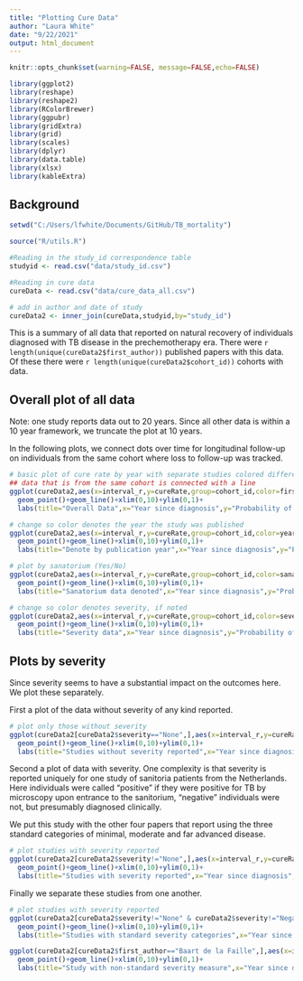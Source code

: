 ```yaml
---
title: "Plotting Cure Data"
author: "Laura White"
date: "9/22/2021"
output: html_document
---
```


```r
knitr::opts_chunk$set(warning=FALSE, message=FALSE,echo=FALSE)
```

```r
library(ggplot2)
library(reshape)
library(reshape2)
library(RColorBrewer)
library(ggpubr)
library(gridExtra)
library(grid)
library(scales)
library(dplyr)
library(data.table)
library(xlsx)
library(kableExtra)
```

## Background

```r
setwd("C:/Users/lfwhite/Documents/GitHub/TB_mortality")

source("R/utils.R")

#Reading in the study_id correspondence table
studyid <- read.csv("data/study_id.csv")

#Reading in cure data
cureData <- read.csv("data/cure_data_all.csv")

# add in author and date of study
cureData2 <- inner_join(cureData,studyid,by="study_id")
```

This is a summary of all data that reported on natural recovery of individuals diagnosed with TB disease in the prechemotherapy era. There were `r length(unique(cureData2$first_author))` published papers with this data. Of these there were `r length(unique(cureData2$cohort_id))` cohorts with data. 

## Overall plot of all data

Note: one study reports data out to 20 years. Since all other data is within a 10 year framework, we truncate the plot at 10 years.

In the following plots, we connect dots over time for longitudinal follow-up on individuals from the same cohort where loss to follow-up was tracked.

```r
# basic plot of cure rate by year with separate studies colored differently; 
## data that is from the same cohort is connected with a line
ggplot(cureData2,aes(x=interval_r,y=cureRate,group=cohort_id,color=first_author))+
  geom_point()+geom_line()+xlim(0,10)+ylim(0,1)+
  labs(title="Overall Data",x="Year since diagnosis",y="Probability of Natural Recovery",color="Author")

# change so color denotes the year the study was published
ggplot(cureData2,aes(x=interval_r,y=cureRate,group=cohort_id,color=year))+
  geom_point()+geom_line()+xlim(0,10)+ylim(0,1)+
  labs(title="Denote by publication year",x="Year since diagnosis",y="Probability of Natural Recovery",color="Pub. Year")

# plot by sanatorium (Yes/No)
ggplot(cureData2,aes(x=interval_r,y=cureRate,group=cohort_id,color=sanatorium))+
  geom_point()+geom_line()+xlim(0,10)+ylim(0,1)+
  labs(title="Sanatorium data denoted",x="Year since diagnosis",y="Probability of Natural Recovery")

# change so color denotes severity, if noted
ggplot(cureData2,aes(x=interval_r,y=cureRate,group=cohort_id,color=severity))+
  geom_point()+geom_line()+xlim(0,10)+ylim(0,1)+
  labs(title="Severity data",x="Year since diagnosis",y="Probability of Natural Recovery",color="Severity")


```

## Plots by severity
Since severity seems to have a substantial impact on the outcomes here. We plot these separately.

First a plot of the data without severity of any kind reported.

```r
# plot only those without severity
ggplot(cureData2[cureData2$severity=="None",],aes(x=interval_r,y=cureRate,group=cohort_id,color=first_author))+
  geom_point()+geom_line()+xlim(0,10)+ylim(0,1)+
  labs(title="Studies without severity reported",x="Year since diagnosis",y="Probability of Natural Recovery",color="Author")
```

Second a plot of data with severity. One complexity is that severity is reported uniquely for one study of sanitoria patients from the Netherlands. Here individuals were called "positive" if they were positive for TB by microscopy upon entrance to the sanitorium, "negative" individuals were not, but presumably diagnosed clinically.

We put this study with the other four papers that report using the three standard categories of minimal, moderate and far advanced disease. 

```r
# plot studies with severity reported
ggplot(cureData2[cureData2$severity!="None",],aes(x=interval_r,y=cureRate,group=cohort_id,color=severity))+
  geom_point()+geom_line()+xlim(0,10)+ylim(0,1)+
  labs(title="Studies with severity reported",x="Year since diagnosis",y="Probability of Natural Recovery",color="Severity")
```

Finally we separate these studies from one another.
```r
# plot studies with severity reported
ggplot(cureData2[cureData2$severity!="None" & cureData2$severity!="Negative" & cureData2$severity!="Positive",],aes(x=interval_r,y=cureRate,group=cohort_id,color=severity))+
  geom_point()+geom_line()+xlim(0,10)+ylim(0,1)+
  labs(title="Studies with standard severity categories",x="Year since diagnosis",y="Probability of Natural Recovery",color="Severity")

ggplot(cureData2[cureData2$first_author=="Baart de la Faille",],aes(x=interval_r,y=cureRate,group=cohort_id,color=severity))+
  geom_point()+geom_line()+xlim(0,10)+ylim(0,1)+
  labs(title="Study with non-standard severity measure",x="Year since diagnosis",y="Probability of Natural Recovery",color="Severity")
```
